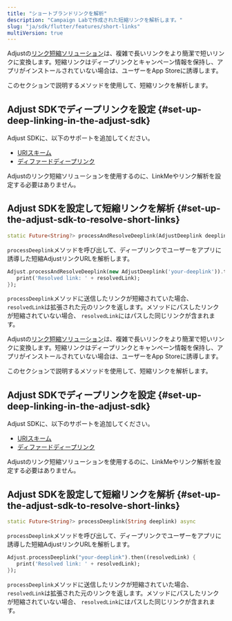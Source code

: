 ```yaml
---
title: "ショートブランドリンクを解析"
description: "Campaign Labで作成された短縮リンクを解析します。"
slug: "ja/sdk/flutter/features/short-links"
multiVersion: true
---
```


<SdkVersion version="v5">

Adjustの[リンク短縮ソリューション](https://help.adjust.com/ja/article/short-branded-links)は、複雑で長いリンクをより簡潔で短いリンクに変換します。短縮リンクはディープリンクとキャンペーン情報を保持し、アプリがインストールされていない場合は、ユーザーをApp Storeに誘導します。

このセクションで説明するメソッドを使用して、短縮リンクを解析します。

## Adjust SDKでディープリンクを設定 {#set-up-deep-linking-in-the-adjust-sdk}

Adjust SDKに、以下のサポートを追加してください。

-  [URIスキーム](/ja/sdk/flutter/features/deep-links)
-  [ディファードディープリンク](/ja/sdk/flutter/features/deep-links#deferred-deep-linking)

<Callout type="note">

Adjustのリンク短縮ソリューションを使用するのに、LinkMeやリンク解析を設定する必要はありません。

</Callout>

## Adjust SDKを設定して短縮リンクを解析 {#set-up-the-adjust-sdk-to-resolve-short-links}

<CodeBlock title="メソッドシグネチャー">

```dart
static Future<String?> processAndResolveDeeplink(AdjustDeeplink deeplink) async
```

</CodeBlock>

`processDeeplink`メソッドを呼び出して、ディープリンクでユーザーをアプリに誘導した短縮AdjustリンクURLを解析します。

```dart
Adjust.processAndResolveDeeplink(new AdjustDeeplink('your-deeplink')).then((resolvedLink) {
   print('Resolved link: ' + resolvedLink);
});

```

`processDeeplink`メソッドに送信したリンクが短縮されていた場合、 `resolvedLink`は拡張された元のリンクを返します。メソッドにパスしたリンクが短縮されていない場合、 `resolvedLink`にはパスした同じリンクが含まれます。

</SdkVersion>
<SdkVersion version="v4">

Adjustの[リンク短縮ソリューション](https://help.adjust.com/ja/article/short-branded-links)は、複雑で長いリンクをより簡潔で短いリンクに変換します。短縮リンクはディープリンクとキャンペーン情報を保持し、アプリがインストールされていない場合は、ユーザーをApp Storeに誘導します。

このセクションで説明するメソッドを使用して、短縮リンクを解析します。

## Adjust SDKでディープリンクを設定 {#set-up-deep-linking-in-the-adjust-sdk}

Adjust SDKに、以下のサポートを追加してください。

-  [URIスキーム](/ja/sdk/flutter/features/deep-links)
-  [ディファードディープリンク](/ja/sdk/flutter/features/deep-links#deferred-deep-linking)

<Callout type="note">

Adjustのリンク短縮ソリューションを使用するのに、LinkMeやリンク解析を設定する必要はありません。

</Callout>

## Adjust SDKを設定して短縮リンクを解析 {#set-up-the-adjust-sdk-to-resolve-short-links}

<CodeBlock title="メソッドシグネチャー">

```dart
static Future<String?> processDeeplink(String deeplink) async
```

</CodeBlock>

`processDeeplink`メソッドを呼び出して、ディープリンクでユーザーをアプリに誘導した短縮AdjustリンクURLを解析します。

```dart
Adjust.processDeeplink("your-deeplink").then((resolvedLink) {
   print('Resolved link: ' + resolvedLink);
});
```

`processDeeplink`メソッドに送信したリンクが短縮されていた場合、 `resolvedLink`は拡張された元のリンクを返します。メソッドにパスしたリンクが短縮されていない場合、 `resolvedLink`にはパスした同じリンクが含まれます。

</SdkVersion>
